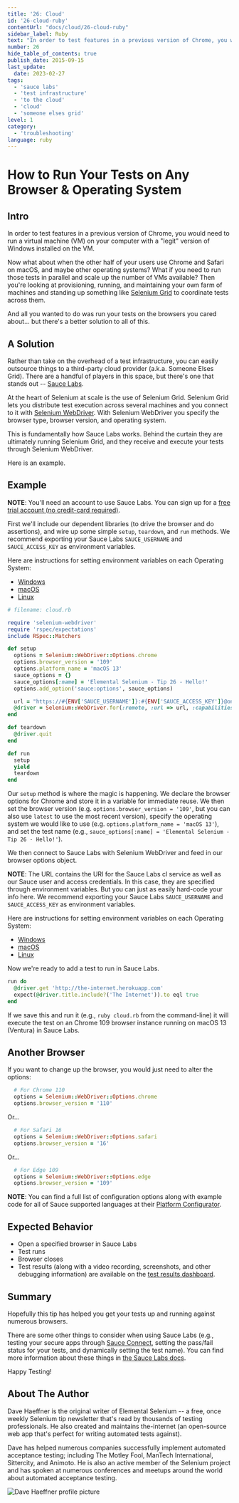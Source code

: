 ```yaml
---
title: '26: Cloud'
id: '26-cloud-ruby'
contentUrl: "docs/cloud/26-cloud-ruby"
sidebar_label: Ruby
text: "In order to test features in a previous version of Chrome, you would need to run a virtual machine (VM) on your computer with a legit version of Windows installed on the VM."
number: 26
hide_table_of_contents: true
publish_date: 2015-09-15
last_update:
  date: 2023-02-27
tags:
  - 'sauce labs'
  - 'test infrastructure'
  - 'to the cloud'
  - 'cloud'
  - 'someone elses grid'
level: 1
category:
  - 'troubleshooting'
language: ruby
---
```


# How to Run Your Tests on Any Browser & Operating System

## Intro

In order to test features in a previous version of Chrome, you would need to run a virtual machine (VM) on your computer with a "legit" version of Windows installed on the VM.

Now what about when the other half of your users use Chrome and Safari on macOS, and maybe other operating systems? What if you need
to run those tests in parallel and scale up the number of VMs available? Then you're looking at provisioning, running, and
maintaining your own farm of machines and standing up something like [Selenium Grid](https://www.selenium.dev/documentation/grid/)
to coordinate tests across them.

And all you wanted to do was run your tests on the browsers you cared about... but there's a better solution to all of this.

## A Solution

Rather than take on the overhead of a test infrastructure, you can easily outsource things to a third-party cloud provider
(a.k.a. Someone Elses Grid). There are a handful of players in this space, but there's one that stands out --
[Sauce Labs](https://saucelabs.com/).

At the heart of Selenium at scale is the use of Selenium Grid. Selenium Grid lets you distribute test execution across
several machines and you connect to it with [Selenium WebDriver](https://www.selenium.dev/documentation/webdriver/).
With Selenium WebDriver you specify the browser type, browser version, and operating system.

This is fundamentally how Sauce Labs works. Behind the curtain they are ultimately running Selenium Grid, and they
receive and execute your tests through Selenium WebDriver.

Here is an example.

## Example


**NOTE**: You'll need an account to use Sauce Labs. You can sign up for a
[free trial account (no credit-card required)](https://saucelabs.com/sign-up).

First we'll include our dependent libraries (to drive the browser and do assertions), and wire up some simple
`setup`, `teardown`, and `run` methods. We recommend exporting your Sauce Labs `SAUCE_USERNAME` and
`SAUCE_ACCESS_KEY` as environment variables.

Here are instructions for setting environment variables on each Operating System:

* [Windows](https://www.architectryan.com/2018/08/31/how-to-change-environment-variables-on-windows-10/)
* [macOS](https://apple.stackexchange.com/questions/106778/how-do-i-set-environment-variables-on-os-x)
* [Linux](https://askubuntu.com/questions/58814/how-do-i-add-environment-variables)

```ruby
# filename: cloud.rb

require 'selenium-webdriver'
require 'rspec/expectations'
include RSpec::Matchers

def setup
  options = Selenium::WebDriver::Options.chrome
  options.browser_version = '109'
  options.platform_name = 'macOS 13'
  sauce_options = {}
  sauce_options[:name] = 'Elemental Selenium - Tip 26 - Hello!'
  options.add_option('sauce:options', sauce_options)

  url = "https://#{ENV['SAUCE_USERNAME']}:#{ENV['SAUCE_ACCESS_KEY']}@ondemand.us-west-1.saucelabs.com:443/wd/hub"
  @driver = Selenium::WebDriver.for(:remote, :url => url, :capabilities => options)
end

def teardown
  @driver.quit
end

def run
  setup
  yield
  teardown
end
```

Our `setup` method is where the magic is happening. We declare the browser options
for Chrome and store it in a variable for immediate reuse. We then set the browser version
(e.g. `options.browser_version = '109'`, but you can also use `latest` to use the most recent
version), specify the operating system we would like to use (e.g. `options.platform_name = 'macOS 13'`),
and set the test name (e.g., `sauce_options[:name] = 'Elemental Selenium - Tip 26 - Hello!'`).

We then connect to Sauce Labs with Selenium WebDriver and feed in our browser options object.

**NOTE**: The URL contains the URI for the Sauce Labs cl service as well as our Sauce user and
access credentials. In this case, they are specified through environment variables. But you can
just as easily hard-code your info here. We recommend exporting your Sauce Labs `SAUCE_USERNAME` and
`SAUCE_ACCESS_KEY` as environment variables.

Here are instructions for setting environment variables on each Operating System:

* [Windows](https://www.architectryan.com/2018/08/31/how-to-change-environment-variables-on-windows-10/)
* [macOS](https://apple.stackexchange.com/questions/106778/how-do-i-set-environment-variables-on-os-x)
* [Linux](https://askubuntu.com/questions/58814/how-do-i-add-environment-variables)

Now we're ready to add a test to run in Sauce Labs.

```ruby
run do
  @driver.get 'http://the-internet.herokuapp.com'
  expect(@driver.title.include?('The Internet')).to eql true
end
```

If we save this and run it (e.g., `ruby cloud.rb` from the command-line) it will execute the test on
an Chrome 109 browser instance running on macOS 13 (Ventura) in Sauce Labs.

## Another Browser

If you want to change up the browser, you would just need to alter the options:

```ruby
  # For Chrome 110
  options = Selenium::WebDriver::Options.chrome
  options.browser_version = '110'
```

Or...

```ruby
  # For Safari 16
  options = Selenium::WebDriver::Options.safari
  options.browser_version = '16'
```

Or...

```ruby
  # For Edge 109
  options = Selenium::WebDriver::Options.edge
  options.browser_version = '109'
```

**NOTE**: You can find a full list of configuration options along with example code for all of Sauce supported
languages at their [Platform Configurator](https://saucelabs.com/products/platform-configurator#/).

## Expected Behavior

- Open a specified browser in Sauce Labs
- Test runs
- Browser closes
- Test results (along with a video recording, screenshots, and other debugging information) are available on the
[test results dashboard](https://docs.saucelabs.com/test-results/viewing-test-results/).

## Summary

Hopefully this tip has helped you get your tests up and running against numerous browsers.

There are some other things to consider when using Sauce Labs (e.g., testing your secure apps through
[Sauce Connect](https://docs.saucelabs.com/secure-connections/sauce-connect/), setting the pass/fail status
for your tests, and dynamically setting the test name). You can find more information about these things
in [the Sauce Labs docs](https://docs.saucelabs.com/).

Happy Testing!

## About The Author

Dave Haeffner is the original writer of Elemental Selenium -- a free, once weekly Selenium tip newsletter that's read by
thousands of testing professionals. He also created and maintains the-internet (an open-source web app that's perfect
for writing automated tests against).

Dave has helped numerous companies successfully implement automated acceptance testing; including The Motley Fool,
ManTech International, Sittercity, and Animoto. He is also an active member of the Selenium project and has spoken at
numerous conferences and meetups around the world about automated acceptance testing.

![Dave Haeffner profile picture](/img/authors/dave-haeffner.jpeg#author-img 'a title')
